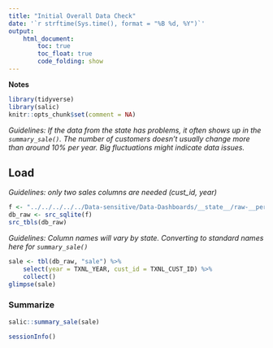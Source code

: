 ```yaml
---
title: "Initial Overall Data Check"
date: '`r strftime(Sys.time(), format = "%B %d, %Y")`'
output: 
    html_document:
        toc: true
        toc_float: true
        code_folding: show
---
```


**Notes**


```r
library(tidyverse)
library(salic)
knitr::opts_chunk$set(comment = NA)
```

*Guidelines: If the data from the state has problems, it often shows up in the `summary_sale()`. The number of customers doesn't usually change more than around 10% per year. Big fluctuations might indicate data issues.*


## Load

*Guidelines: only two sales columns are needed (cust_id, year)*

```r
f <- "../../../../../Data-sensitive/Data-Dashboards/__state__/raw-__period__.sqlite3"
db_raw <- src_sqlite(f)
src_tbls(db_raw)
```


*Guidelines: Column names will vary by state. Converting to standard names here for `summary_sale()`*

```r
sale <- tbl(db_raw, "sale") %>% 
    select(year = TXNL_YEAR, cust_id = TXNL_CUST_ID) %>%
    collect()
glimpse(sale)
```


### Summarize

```r
salic::summary_sale(sale)
```


```r
sessionInfo()
```
